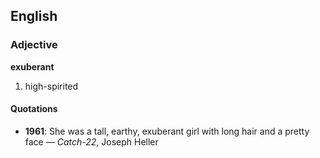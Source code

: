 ==English==

===Adjective===
'''exuberant'''
#high-spirited

====Quotations====
*'''1961''': She was a tall, earthy, exuberant girl with long hair and a pretty face &mdash; ''Catch-22'', Joseph Heller